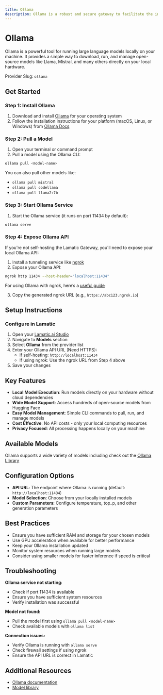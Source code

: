 ```yaml
---
title: Ollama
description: Ollama is a robust and secure gateway to facilitate the integration of various Large Language Models (LLMs) into your applications, including your locally hosted models through Ollama.
---
```


[Ollama]: https://ollama.com/
[ngrok]: https://ngrok.com/
[Ollama Docs]: https://github.com/ollama/ollama/tree/main/docs

[Lamatic.ai Studio]: https://studio.lamatic.ai

# Ollama

Ollama is a powerful tool for running large language models locally on your machine. It provides a simple way to download, run, and manage open-source models like Llama, Mistral, and many others directly on your local hardware.

<Callout type="info">Provider Slug: `ollama`</Callout>

## Get Started

### Step 1: Install Ollama
1. Download and install [Ollama](https://ollama.com/) for your operating system
2. Follow the installation instructions for your platform (macOS, Linux, or Windows) from [Ollama Docs][Ollama Docs]

### Step 2: Pull a Model
1. Open your terminal or command prompt
2. Pull a model using the Ollama CLI:

```bash
ollama pull <model-name>
```

You can also pull other models like:
- `ollama pull mistral`
- `ollama pull codellama`
- `ollama pull llama2:7b`

### Step 3: Start Ollama Service
1. Start the Ollama service (it runs on port 11434 by default):

```bash
ollama serve
```

### Step 4: Expose Ollama API
If you're not self-hosting the Lamatic Gateway, you'll need to expose your local Ollama API:

1. Install a tunneling service like [ngrok](https://ngrok.com/)
2. Expose your Ollama API:

```bash
ngrok http 11434 --host-header="localhost:11434"
```

For using Ollama with ngrok, here’s a [useful guide](https://github.com/ollama/ollama/blob/main/docs/faq.md#how-can-i-use-ollama-with-ngrok)

3. Copy the generated ngrok URL (e.g., `https://abc123.ngrok.io`)

## Setup Instructions

### Configure in Lamatic
1. Open your [Lamatic.ai Studio]
2. Navigate to **Models** section
3. Select **Ollama** from the provider list
4. Enter your Ollama API URL (Need HTTPS):
   - If self-hosting: `http://localhost:11434`
   - If using ngrok: Use the ngrok URL from Step 4 above
5. Save your changes

## Key Features

- **Local Model Execution**: Run models directly on your hardware without cloud dependencies
- **Wide Model Support**: Access hundreds of open-source models from Hugging Face
- **Easy Model Management**: Simple CLI commands to pull, run, and manage models
- **Cost Effective**: No API costs - only your local computing resources
- **Privacy Focused**: All processing happens locally on your machine

## Available Models
Ollama supports a wide variety of models including check out the [Ollama Library](https://ollama.com/library) 

## Configuration Options

- **API URL**: The endpoint where Ollama is running (default: `http://localhost:11434`)
- **Model Selection**: Choose from your locally installed models
- **Custom Parameters**: Configure temperature, top_p, and other generation parameters

## Best Practices

- Ensure you have sufficient RAM and storage for your chosen models
- Use GPU acceleration when available for better performance
- Keep your Ollama installation updated
- Monitor system resources when running large models
- Consider using smaller models for faster inference if speed is critical

## Troubleshooting

**Ollama service not starting:**
- Check if port 11434 is available
- Ensure you have sufficient system resources
- Verify installation was successful

**Model not found:**
- Pull the model first using `ollama pull <model-name>`
- Check available models with `ollama list`

**Connection issues:**
- Verify Ollama is running with `ollama serve`
- Check firewall settings if using ngrok
- Ensure the API URL is correct in Lamatic

## Additional Resources

- [Ollama documentation][Ollama Docs]
- [Model library](https://ollama.com/library)
